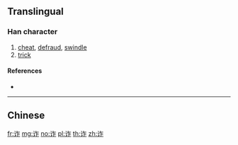 {{character info/new}}
{{also|詐}}
==Translingual==

===Han character===
{{Han char|rn=149|rad=讠|as=05|sn=7|four=|canj=IVOS}}

# [[cheat]], [[defraud]], [[swindle]]
# [[trick]]

====References====
* {{Han ref|kx=1188.181|hdz=63955.010|uh=8BC8|ud=35784}}

----

==Chinese==
{{zh-see|詐}}

[[fr:诈]]
[[mg:诈]]
[[no:诈]]
[[pl:诈]]
[[th:诈]]
[[zh:诈]]